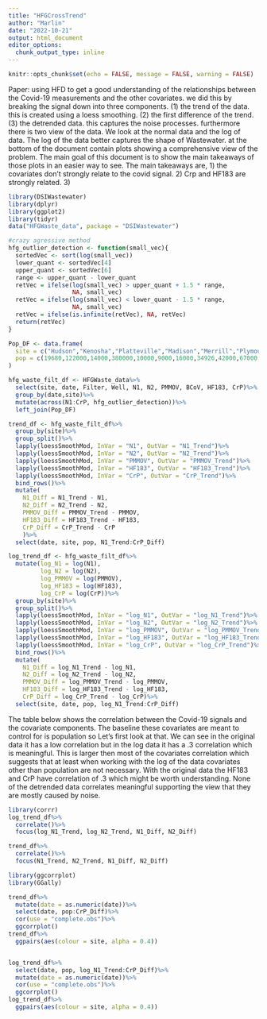 ```yaml
---
title: "HFGCrossTrend"
author: "Marlin"
date: "2022-10-21"
output: html_document
editor_options: 
  chunk_output_type: inline
---
```


```r
knitr::opts_chunk$set(echo = FALSE, message = FALSE, warning = FALSE)
```

Paper:
using HFD to get a good understanding of the relationships between the Covid-19
measurements and the other covariates. we did this by breaking the signal down into
three components. (1) the trend of the data. this is created using a loess smoothing.
(2) the first difference of the trend. (3) the detrended data. this captures the noise
processes. furthermore there is two view of the data. We look at the normal data
and the log of data. The log of the data better captures the shape of Wastewater.
at the bottom of the document contain plots showing a comprehensive view of the
problem. The main goal of this document is to show the main takeaways of those plots
in an easier way to see. The main takeaways are, 1) the covariates don't strongly
relate to the covid signal. 2) Crp and HF183 are strongly related. 3)

```r
library(DSIWastewater)
library(dplyr)
library(ggplot2)
library(tidyr)
data("HFGWaste_data", package = "DSIWastewater")

```

```r

#crazy agressive method
hfg_outlier_detection <- function(small_vec){
  sortedVec <- sort(log(small_vec))
  lower_quant <- sortedVec[4]
  upper_quant <- sortedVec[6]
  range <- upper_quant - lower_quant
  retVec = ifelse(log(small_vec) > upper_quant + 1.5 * range,
                  NA, small_vec)
  retVec = ifelse(log(small_vec) < lower_quant - 1.5 * range,
                  NA, small_vec)
  retVec = ifelse(is.infinite(retVec), NA, retVec)
  return(retVec)
}

Pop_DF <- data.frame(
  site = c("Hudson","Kenosha","Platteville","Madison","Merrill","Plymouth","River Falls","Sun Prairie","Wausau","Oshkosh","Wausau"),
  pop = c(19680,122000,14000,380000,10000,9000,16000,34926,42000,67000,42000)
)

hfg_waste_filt_df <- HFGWaste_data%>%
  select(site, date, Filter, Well, N1, N2, PMMOV, BCoV, HF183, CrP)%>%
  group_by(date,site)%>%
  mutate(across(N1:CrP, hfg_outlier_detection))%>%
  left_join(Pop_DF)
```

```r
trend_df <- hfg_waste_filt_df%>%
  group_by(site)%>%
  group_split()%>%
  lapply(loessSmoothMod, InVar = "N1", OutVar = "N1_Trend")%>%
  lapply(loessSmoothMod, InVar = "N2", OutVar = "N2_Trend")%>%
  lapply(loessSmoothMod, InVar = "PMMOV", OutVar = "PMMOV_Trend")%>%
  lapply(loessSmoothMod, InVar = "HF183", OutVar = "HF183_Trend")%>%
  lapply(loessSmoothMod, InVar = "CrP", OutVar = "CrP_Trend")%>%
  bind_rows()%>%
  mutate(
    N1_Diff = N1_Trend - N1,
    N2_Diff = N2_Trend - N2,
    PMMOV_Diff = PMMOV_Trend - PMMOV,
    HF183_Diff = HF183_Trend - HF183,
    CrP_Diff = CrP_Trend - CrP
    )%>%
  select(date, site, pop, N1_Trend:CrP_Diff)
```



```r
log_trend_df <- hfg_waste_filt_df%>%
  mutate(log_N1 = log(N1),
         log_N2 = log(N2),
         log_PMMOV = log(PMMOV),
         log_HF183 = log(HF183),
         log_CrP = log(CrP))%>%
  group_by(site)%>%
  group_split()%>%
  lapply(loessSmoothMod, InVar = "log_N1", OutVar = "log_N1_Trend")%>%
  lapply(loessSmoothMod, InVar = "log_N2", OutVar = "log_N2_Trend")%>%
  lapply(loessSmoothMod, InVar = "log_PMMOV", OutVar = "log_PMMOV_Trend")%>%
  lapply(loessSmoothMod, InVar = "log_HF183", OutVar = "log_HF183_Trend")%>%
  lapply(loessSmoothMod, InVar = "log_CrP", OutVar = "log_CrP_Trend")%>%
  bind_rows()%>%
  mutate(
    N1_Diff = log_N1_Trend - log_N1,
    N2_Diff = log_N2_Trend - log_N2,
    PMMOV_Diff = log_PMMOV_Trend - log_PMMOV,
    HF183_Diff = log_HF183_Trend - log_HF183,
    CrP_Diff = log_CrP_Trend - log_CrP)%>%
  select(site, date, pop, log_N1_Trend:CrP_Diff)
```

The table below shows the correlation between the Covid-19 signals and the covariate
components. The baseline these covariates are meant to control for is population so
Let's first look at that. We can see in the original data it has a low correlation
but in the log data it has a .3 correlation which is meaningful. This is larger
then most of the covariates correlation which suggests that at least when working
with the log of the data covariates other than population are not necessary. With
the original data the HF183 and CrP have correlation of .3 which might be worth
understanding. None of the detrended data correlates meaningful supporting the view that they are mostly
caused by noise.


```r
library(corrr)
log_trend_df%>%
  correlate()%>%
  focus(log_N1_Trend, log_N2_Trend, N1_Diff, N2_Diff)

trend_df%>% 
  correlate()%>% 
  focus(N1_Trend, N2_Trend, N1_Diff, N2_Diff)
```


```r
library(ggcorrplot)
library(GGally)

trend_df%>%
  mutate(date = as.numeric(date))%>%
  select(date, pop:CrP_Diff)%>%
  cor(use = "complete.obs")%>%
  ggcorrplot()
trend_df%>%
  ggpairs(aes(colour = site, alpha = 0.4))


log_trend_df%>%
  select(date, pop, log_N1_Trend:CrP_Diff)%>%
  mutate(date = as.numeric(date))%>%
  cor(use = "complete.obs")%>%
  ggcorrplot()
log_trend_df%>%
  ggpairs(aes(colour = site, alpha = 0.4))
```